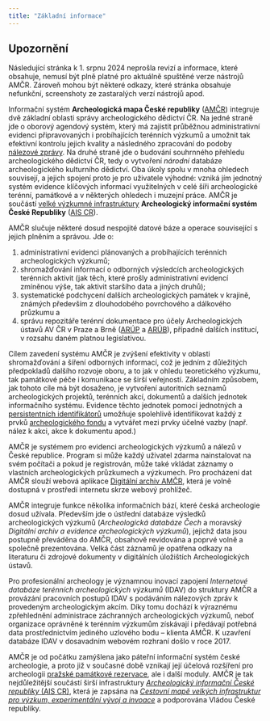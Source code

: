```yaml
---
title: "Základní informace"
---
```


::: {.callout-important}

## Upozornění

Následující stránka k 1. srpnu 2024 neprošla revizí a informace, které obsahuje, nemusí být plně platné pro aktuálně spuštěné verze nástrojů AMČR.
Zároveň mohou být některé odkazy, které stránka obsahuje nefunkční, screenshoty ze zastaralých verzí nástrojů apod.  

:::

Informační systém **Archeologická mapa České republiky** ([AMČR](https://amcr-info.aiscr.cz/){.external}) integruje dvě základní oblasti správy archeologického dědictví ČR.
Na jedné straně jde o oborový agendový systém, který má zajistit průběžnou administrativní evidenci připravovaných i probíhajících terénních výzkumů a umožnit tak efektivní kontrolu jejich kvality a následného zpracování do podoby [nálezové zprávy](/slovnik/index.qmd#nálezová-zpráva).
Na druhé straně jde o budování souhrnného přehledu archeologického dědictví ČR, tedy o vytvoření *národní* databáze archeologického kulturního dědictví.
Oba úkoly spolu v mnoha ohledech souvisejí, a jejich spojení proto je pro uživatele výhodné: vzniká jím jednotný systém evidence klíčových informací využitelných v celé šíři archeologické terénní, památkové a v některých ohledech i muzejní práce.
AMČR je součástí [velké výzkumné infrastruktury](/slovnik/index.qmd#výzkumné-infrastruktury) **Archeologický informační systém České Republiky** ([AIS CR](https://aiscr.cz/){.external}).

AMČR slučuje některé dosud nespojité datové báze a operace související s jejich plněním a správou.
Jde o:

1. administrativní evidenci plánovaných a probíhajících terénních archeologických výzkumů;
2. shromažďování informací o odborných výsledcích archeologických terénních aktivit (jak těch, které prošly administrativní evidencí zmíněnou výše, tak aktivit staršího data a jiných druhů);
3. systematické podchycení dalších archeologických památek v krajině, známých především z dlouhodobého povrchového a dálkového průzkumu a
4. správu repozitáře terénní dokumentace pro účely Archeologických ústavů AV ČR v Praze a Brně ([ARÚP](https://www.arup.cas.cz/){.external} a [ARÚB](https://arub.cz/){.external}), případně dalších institucí, v rozsahu daném platnou legislativou.

Cílem zavedení systému AMČR je zvýšení efektivity v oblasti shromažďování a šíření odborných informací, což je jedním z důležitých předpokladů dalšího rozvoje oboru, a to jak v ohledu teoretického výzkumu, tak památkové péče i komunikace se širší veřejností.
Základním způsobem, jak tohoto cíle má být dosaženo, je vytvoření autoritních seznamů archeologických projektů, terénních akcí, dokumentů a dalších jednotek informačního systému.
Evidence těchto jednotek pomocí jednotných a [persistentních identifikátorů](/o-systemu/identifikatory.qmd) umožňuje spolehlivě identifikovat každý z prvků [archeologického fondu](/slovnik/index.qmd#archeologický-fond) a vytvářet mezi prvky účelné vazby (např. nález k akci, akce k dokumentu apod.)

AMČR je systémem pro evidenci archeologických výzkumů a nálezů v České republice. 
Program si může každý uživatel zdarma nainstalovat na svém počítači a pokud je registrován, může také vkládat záznamy o vlastních archeologických průzkumech a výzkumech. 
Pro procházení dat AMČR slouží webová aplikace [Digitální archiv AMČR](https://digiarchiv.aiscr.cz/){.external}, která je volně dostupná v prostředí internetu skrze webový prohlížeč.

AMČR integruje funkce několika informačních bází, které česká archeologie dosud užívala. 
Především jde o ústřední databáze výsledků archeologických výzkumů (*Archeologická databáze Čech* a moravský *Digitální archiv a evidence archeologických výzkumů*), jejichž data jsou postupně převáděna do AMČR, obsahově revidována a poprvé volně a společně prezentována. 
Velká část záznamů je opatřena odkazy na literaturu či zdrojové dokumenty v digitálních úložištích Archeologických ústavů.

Pro profesionální archeology je významnou inovací zapojení *Internetové databáze terénních archeologických výzkumů* (IDAV) do struktury AMČR a provázání pracovních postupů IDAV s podáváním nálezových zpráv k provedeným archeologickým akcím. 
Díky tomu dochází k výraznému zpřehlednění administrace záchranných archeologických výzkumů, neboť organizace oprávněné k terénním výzkumům získávají i předávají potřebná data prostřednictvím jediného uzlového bodu – klienta AMČR. 
K uzavření databáze IDAV v dosavadním webovém rozhraní došlo v roce 2017.

AMČR je od počátku zamýšlena jako páteřní informační systém české archeologie, a proto již v současné době vznikají její účelová rozšíření pro archeologii [pražské památkové rezervace](http://www.praha-archeologicka.cz/){.external}, ale i další moduly. 
AMČR je tak nejdůležitější součástí širší infrastruktury [*Archeologický informační České republiky* (AIS CR)](https://aiscr.cz/){.external}, která je zapsána na [*Cestovní mapě velkých infrastruktur pro výzkum, experimentální vývoj a invoace*](https://www.vyzkumne-infrastruktury.cz/){.external} a podporována Vládou České republiky. 

